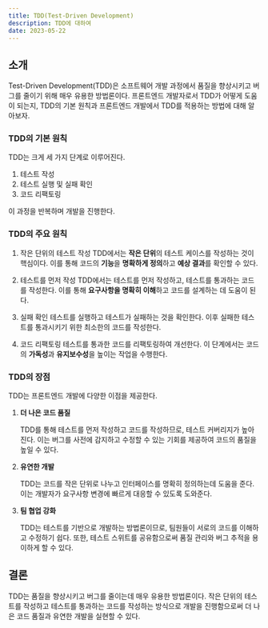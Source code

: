 ```yaml
---
title: TDD(Test-Driven Development)
description: TDD에 대하여
date: 2023-05-22
---
```


## 소개

Test-Driven Development(TDD)은 소프트웨어 개발 과정에서 품질을 향상시키고 버그를 줄이기 위해 매우 유용한 방법론이다.
프론트엔드 개발자로서 TDD가 어떻게 도움이 되는지, TDD의 기본 원칙과 프론트엔드 개발에서 TDD를 적용하는 방법에 대해 알아보자.

### TDD의 기본 원칙

TDD는 크게 세 가지 단계로 이루어진다.

1. 테스트 작성
2. 테스트 실행 및 실패 확인
3. 코드 리팩토링

이 과정을 반복하며 개발을 진행한다.

### TDD의 주요 원칙

1. 작은 단위의 테스트 작성
   TDD에서는 **작은 단위**의 테스트 케이스를 작성하는 것이 핵심이다. 이를 통해 코드의 **기능**을 **명확하게 정의**하고 **예상 결과**를 확인할 수 있다.

2. 테스트를 먼저 작성
   TDD에서는 테스트를 먼저 작성하고, 테스트를 통과하는 코드를 작성한다. 이를 통해 **요구사항을 명확히 이해**하고 코드를 설계하는 데 도움이 된다.

3. 실패 확인
   테스트를 실행하고 테스트가 실패하는 것을 확인한다. 이후 실패한 테스트를 통과시키기 위한 최소한의 코드를 작성한다.

4. 코드 리팩토링
   테스트를 통과한 코드를 리팩토링하여 개선한다. 이 단계에서는 코드의 **가독성**과 **유지보수성**을 높이는 작업을 수행한다.

### TDD의 장점

TDD는 프론트엔드 개발에 다양한 이점을 제공한다.

1. **더 나은 코드 품질**

   TDD를 통해 테스트를 먼저 작성하고 코드를 작성하므로, 테스트 커버리지가 높아진다. 이는 버그를 사전에 감지하고 수정할 수 있는 기회를 제공하여 코드의 품질을 높일 수 있다.

2. **유연한 개발**

   TDD는 코드를 작은 단위로 나누고 인터페이스를 명확히 정의하는데 도움을 준다. 이는 개발자가 요구사항 변경에 빠르게 대응할 수 있도록 도와준다.

3. **팀 협업 강화**

   TDD는 테스트를 기반으로 개발하는 방법론이므로, 팀원들이 서로의 코드를 이해하고 수정하기 쉽다. 또한, 테스트 스위트를 공유함으로써 품질 관리와 버그 추적을 용이하게 할 수 있다.

## 결론

TDD는 품질을 향상시키고 버그를 줄이는데 매우 유용한 방법론이다. 작은 단위의 테스트를 작성하고 테스트를 통과하는 코드를 작성하는 방식으로 개발을 진행함으로써 더 나은 코드 품질과 유연한 개발을 실현할 수 있다.
